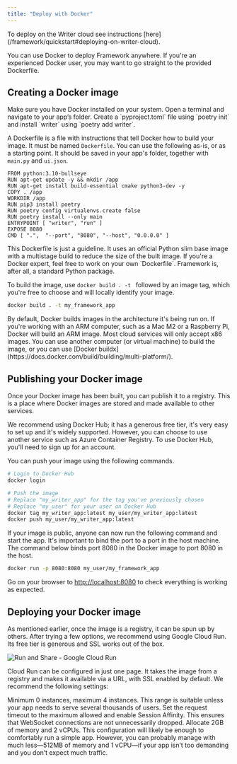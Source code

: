 ```yaml
---
title: "Deploy with Docker"
---
```


<Tip>
To deploy on the Writer cloud see instructions [here](/framework/quickstart#deploying-on-writer-cloud).
</Tip>

You can use Docker to deploy Framework anywhere. If you're an experienced Docker user, you may want to go straight to the provided Dockerfile.

## Creating a Docker image

<Steps>
  <Step title="Verify docker installation">
    Make sure you have Docker installed on your system.
  </Step>
  <Step title="Navigate to your app's folder">
    Open a terminal and navigate to your app’s folder.
  </Step>
  <Step title="Set up Python environment">
    Create a `pyproject.toml` file using `poetry init` and install `writer` using `poetry add writer`.
  </Step>
</Steps>

A Dockerfile is a file with instructions that tell Docker how to build your image. It must be named `Dockerfile`. You can use the following as-is, or as a starting point. It should be saved in your app's folder, together with `main.py` and `ui.json`.

```docker
FROM python:3.10-bullseye
RUN apt-get update -y && mkdir /app
RUN apt-get install build-essential cmake python3-dev -y
COPY . /app
WORKDIR /app
RUN pip3 install poetry
RUN poetry config virtualenvs.create false
RUN poetry install --only main
ENTRYPOINT [ "writer", "run" ]
EXPOSE 8080
CMD [ ".",  "--port", "8080", "--host", "0.0.0.0" ] 
```

<Note> 
This Dockerfile is just a guideline.
It uses an official Python slim base image with a multistage build to reduce the size of the built image.
If you're a Docker expert, feel free to work on your own `Dockerfile`. Framework is, after all, a standard Python package.
</Note>

To build the image, use `docker build . -t ` followed by an image tag, which you're free to choose and will locally identify your image.

```sh
docker build . -t my_framework_app
```

<Warning> 
By default, Docker builds images in the architecture it's being run on. If you're working with an ARM computer, such as a Mac M2 or a Raspberry Pi, Docker will build an ARM image. Most cloud services will only accept x86 images. You can use another computer (or virtual machine) to build the image, or you can use [Docker buildx](https://docs.docker.com/build/building/multi-platform/).
</Warning>

## Publishing your Docker image

Once your Docker image has been built, you can publish it to a registry. This is a place where Docker images are stored and made available to other services.

We recommend using Docker Hub; it has a generous free tier, it's very easy to set up and it's widely supported. However, you can choose to use another service such as Azure Container Registry. To use Docker Hub, you'll need to sign up for an account.

You can push your image using the following commands.

```sh
# Login to Docker Hub
docker login

# Push the image
# Replace "my_writer_app" for the tag you've previously chosen
# Replace "my_user" for your user on Docker Hub
docker tag my_writer_app:latest my_user/my_writer_app:latest
docker push my_user/my_writer_app:latest
```

If your image is public, anyone can now run the following command and start the app. It's important to bind the port to a port in the host machine. The command below binds port 8080 in the Docker image to port 8080 in the host.

```sh
docker run -p 8080:8080 my_user/my_framework_app
```

Go on your browser to [http://localhost:8080](http://localhost:8080) to check everything is working as expected.

## Deploying your Docker image

As mentioned earlier, once the image is a registry, it can be spun up by others. After trying a few options, we recommend using Google Cloud Run. Its free tier is generous and SSL works out of the box.

![Run and Share - Google Cloud Run](/framework/images/deploy-with-docker.google-cloud-run.png)

Cloud Run can be configured in just one page. It takes the image from a registry and makes it available via a URL, with SSL enabled by default. We recommend the following settings:

<AccordionGroup>
  <Accordion title="Instance specifications">
    Minimum 0 instances, maximum 4 instances. This range is suitable unless your app needs to serve several thousands of users.
  </Accordion>
  <Accordion title="Connection settings">
    Set the request timeout to the maximum allowed and enable Session Affinity. This ensures that WebSocket connections are not unnecessarily dropped.
  </Accordion>
  <Accordion title="Resource allocation">
    Allocate 2GB of memory and 2 vCPUs. This configuration will likely be enough to comfortably run a simple app. However, you can probably manage with much less—512MB of memory and 1 vCPU—if your app isn’t too demanding and you don’t expect much traffic.
  </Accordion>
</AccordionGroup>


